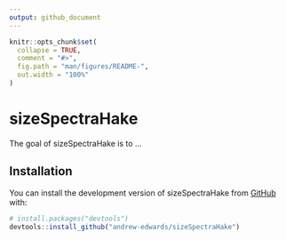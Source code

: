 ```yaml
---
output: github_document
---
```


<!-- README.md is generated from README.Rmd. Please edit that file -->

```r
knitr::opts_chunk$set(
  collapse = TRUE,
  comment = "#>",
  fig.path = "man/figures/README-",
  out.width = "100%"
)
```

# sizeSpectraHake

<!-- badges: start -->
<!-- badges: end -->

The goal of sizeSpectraHake is to ...

## Installation

You can install the development version of sizeSpectraHake from [GitHub](https://github.com/) with:

``` r
# install.packages("devtools")
devtools::install_github("andrew-edwards/sizeSpectraHake")
```
